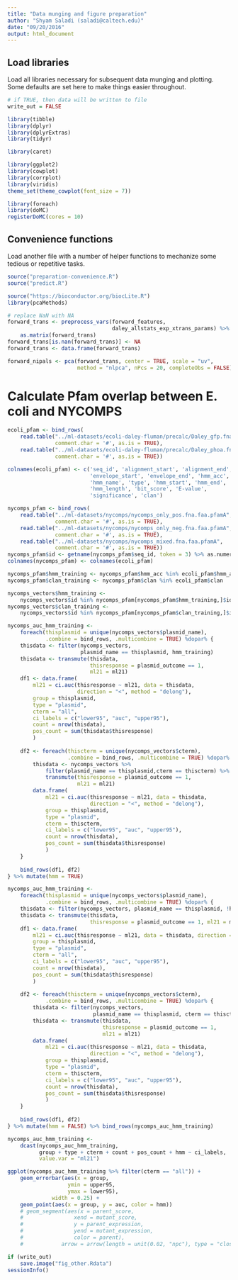 ```yaml
---
title: "Data munging and figure preparation"
author: "Shyam Saladi (saladi@caltech.edu)"
date: "09/20/2016"
output: html_document
---
```


## Load libraries
Load all libraries necessary for subsequent data munging and plotting.
Some defaults are set here to make things easier throughout.
```r
# if TRUE, then data will be written to file
write_out = FALSE

library(tibble)
library(dplyr)
library(dplyrExtras)
library(tidyr)

library(caret)

library(ggplot2)
library(cowplot)
library(corrplot)
library(viridis)
theme_set(theme_cowplot(font_size = 7))

library(foreach)
library(doMC)
registerDoMC(cores = 10)
```

## Convenience functions
Load another file with a number of helper functions to mechanize some tedious
or repetitive tasks.
```r
source("preparation-convenience.R")
source("predict.R")
```

```r
source("https://bioconductor.org/biocLite.R")
library(pcaMethods)

# replace NaN with NA
forward_trans <- preprocess_vars(forward_features,
                                 daley_allstats_exp_xtrans_params) %>%
    as.matrix(forward_trans)
forward_trans[is.nan(forward_trans)] <- NA
forward_trans <- data.frame(forward_trans)

forward_nipals <- pca(forward_trans, center = TRUE, scale = "uv",
                      method = "nlpca", nPcs = 20, completeObs = FALSE)
```

# Calculate Pfam overlap between E. coli and NYCOMPS
```r
ecoli_pfam <- bind_rows(
    read.table("../ml-datasets/ecoli-daley-fluman/precalc/Daley_gfp.fna.faa.pfamA",
               comment.char = '#', as.is = TRUE),
    read.table("../ml-datasets/ecoli-daley-fluman/precalc/Daley_phoa.fna.faa.pfamA",
               comment.char = '#', as.is = TRUE))

colnames(ecoli_pfam) <- c('seq_id', 'alignment_start', 'alignment_end',
                          'envelope_start', 'envelope_end', 'hmm_acc',
                          'hmm_name', 'type', 'hmm_start', 'hmm_end',
                          'hmm_length', 'bit_score', 'E-value',
                          'significance', 'clan')

nycomps_pfam <- bind_rows(
    read.table("../ml-datasets/nycomps/nycomps_only_pos.fna.faa.pfamA",
               comment.char = '#', as.is = TRUE),
    read.table("../ml-datasets/nycomps/nycomps_only_neg.fna.faa.pfamA",
               comment.char = '#', as.is = TRUE),
    read.table("../ml-datasets/nycomps/nycomps_mixed.fna.faa.pfamA",
               comment.char = '#', as.is = TRUE))
nycomps_pfam$id <- getname(nycomps_pfam$seq_id, token = 3) %>% as.numeric
colnames(nycomps_pfam) <- colnames(ecoli_pfam)

nycomps_pfam$hmm_training <- nycomps_pfam$hmm_acc %in% ecoli_pfam$hmm_acc
nycomps_pfam$clan_training <- nycomps_pfam$clan %in% ecoli_pfam$clan

nycomps_vectors$hmm_training <- 
    nycomps_vectors$id %in% nycomps_pfam[nycomps_pfam$hmm_training,]$id
nycomps_vectors$clan_training <- 
    nycomps_vectors$id %in% nycomps_pfam[nycomps_pfam$clan_training,]$id

nycomps_auc_hmm_training <-
    foreach(thisplasmid = unique(nycomps_vectors$plasmid_name),
            .combine = bind_rows, .multicombine = TRUE) %dopar% {
    thisdata <- filter(nycomps_vectors,
                       plasmid_name == thisplasmid, hmm_training)
    thisdata <- transmute(thisdata,
                          thisresponse = plasmid_outcome == 1,
                          ml21 = ml21)
    df1 <- data.frame(
        ml21 = ci.auc(thisresponse ~ ml21, data = thisdata,
                      direction = "<", method = "delong"),
        group = thisplasmid,
        type = "plasmid",
        cterm = "all",
        ci_labels = c("lower95", "auc", "upper95"),
        count = nrow(thisdata),
        pos_count = sum(thisdata$thisresponse)
        )
    
    df2 <- foreach(thiscterm = unique(nycomps_vectors$cterm),
                   .combine = bind_rows, .multicombine = TRUE) %dopar% {
        thisdata <- nycomps_vectors %>%
            filter(plasmid_name == thisplasmid,cterm == thiscterm) %>%
            transmute(thisresponse = plasmid_outcome == 1,
                      ml21 = ml21)
        data.frame(
            ml21 = ci.auc(thisresponse ~ ml21, data = thisdata,
                          direction = "<", method = "delong"),
            group = thisplasmid,
            type = "plasmid",
            cterm = thiscterm,
            ci_labels = c("lower95", "auc", "upper95"),
            count = nrow(thisdata),
            pos_count = sum(thisdata$thisresponse)
            )
    }
    
    bind_rows(df1, df2)
} %>% mutate(hmm = TRUE)

nycomps_auc_hmm_training <-
    foreach(thisplasmid = unique(nycomps_vectors$plasmid_name),
            .combine = bind_rows, .multicombine = TRUE) %dopar% {
    thisdata <- filter(nycomps_vectors, plasmid_name == thisplasmid, !hmm_training)
    thisdata <- transmute(thisdata, 
                          thisresponse = plasmid_outcome == 1, ml21 = ml21)
    df1 <- data.frame(
        ml21 = ci.auc(thisresponse ~ ml21, data = thisdata, direction = "<", method = "delong"),
        group = thisplasmid,
        type = "plasmid",
        cterm = "all",
        ci_labels = c("lower95", "auc", "upper95"),
        count = nrow(thisdata),
        pos_count = sum(thisdata$thisresponse)
        )
    
    df2 <- foreach(thiscterm = unique(nycomps_vectors$cterm),
            .combine = bind_rows, .multicombine = TRUE) %dopar% {
        thisdata <- filter(nycomps_vectors,
                           plasmid_name == thisplasmid, cterm == thiscterm)
        thisdata <- transmute(thisdata, 
                              thisresponse = plasmid_outcome == 1,
                              ml21 = ml21)
        data.frame(
            ml21 = ci.auc(thisresponse ~ ml21, data = thisdata,
                          direction = "<", method = "delong"),
            group = thisplasmid,
            type = "plasmid",
            cterm = thiscterm,
            ci_labels = c("lower95", "auc", "upper95"),
            count = nrow(thisdata),
            pos_count = sum(thisdata$thisresponse)
            )
    }
    
    bind_rows(df1, df2)
} %>% mutate(hmm = FALSE) %>% bind_rows(nycomps_auc_hmm_training)

nycomps_auc_hmm_training <- 
    dcast(nycomps_auc_hmm_training,
          group + type + cterm + count + pos_count + hmm ~ ci_labels,
          value.var = "ml21")

ggplot(nycomps_auc_hmm_training %>% filter(cterm == "all")) +
    geom_errorbar(aes(x = group,
                   ymin = upper95,
                   ymax = lower95),
              width = 0.25) + 
    geom_point(aes(x = group, y = auc, color = hmm))
    # geom_segment(aes(x = parent_score,
    #                xend = mutant_score,
    #                y = parent_expression,
    #                yend = mutant_expression,
    #                color = parent), 
    #            arrow = arrow(length = unit(0.02, "npc"), type = "closed"))
```

```r
if (write_out)
    save.image("fig_other.Rdata")
sessionInfo()
```
